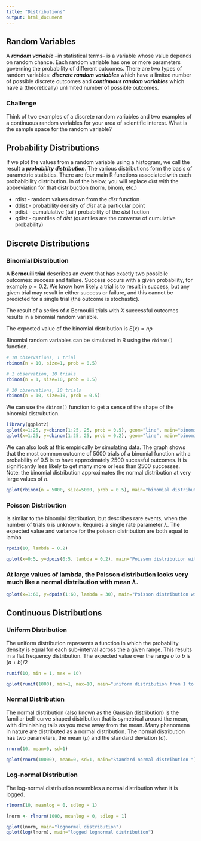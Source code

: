 ```yaml
---
title: "Distributions"
output: html_document
---
```


## Random Variables

A ***random variable*** --in statistical terms-- is a variable whose value depends on random chance. Each random variable has one or more parameters governing the probability of different outcomes. There are two types of random variables:  ***discrete random variables*** which have a limited number of possible discrete outcomes and ***continuous random variables*** which have a (theoretically) unlimited number of possible outcomes. 

### <span class="mega-octicon octicon-puzzle"></span> Challenge
Think of two examples of a discrete random variables and two examples of a continuous random variables for your area of scientific interest. What is the sample space for the random variable?

## Probability Distributions

If we plot the values from a random variable using a histogram, we call the result a ***probability distribution***.  The various distributions form the basis of parametric statistics. There are four main R functions associated with each probabibility distribution. In of the below, you will replace $dist$ with the abbreviation for that distribuction (norm, binom, etc.)

* rdist - random values drawn from the $dist$ function
* ddist - probability density of $dist$ at a particular point
* pdist - cumululative (tail) probability of the $dist$ fuction
* qdist - quantiles of $dist$ (quantiles are the converse of cumulative probability)

## Discrete Distributions

### Binomial Distribution

A **Bernouili trial** describes an event that has exactly two possibile outcomes: success and failure.  Success occurs with a given probability, for example $p = 0.2$. We know how likely a trial is to result in success, but any given trial may result in either success or failure, and this cannot be predicted for a single trial (the outcome is stochastic).

The result of a series of $n$ Bernoulili trials with $X$ successful outcomes results in a binomial random variable.

The expected value of the binomial distribution is $E(x) = np$

Binomial random variables can be simulated in R using the `rbinom()` function. 

```r
# 10 observations, 1 trial
rbinom(n = 10, size=1, prob = 0.5)

# 1 observation, 10 trials
rbinom(n = 1, size=10, prob = 0.5)

# 10 observations, 10 trials
rbinom(n = 10, size=10, prob = 0.5)

```

We can use the `dbinom()` function to get a sense of the shape of the binomial distrubution.

```r
library(ggplot2)
qplot(x=1:25, y=dbinom(1:25, 25, prob = 0.5), geom="line", main="binomial density prob=0.5")
qplot(x=1:25, y=dbinom(1:25, 25, prob = 0.2), geom="line", main="binomial density prob=0.5")
```

We can also look at this empirically by simulating data. The graph shows that the most common outcome of 5000 trials of a binomial function with a probability of 0.5 is to have approximately 2500 sucessful outcomes.  It is significantly less likely to get many more or less than 2500 successes. Note: the binomial distribution approximates the normal distribution at very large values of $n$.


```r
qplot(rbinom(n = 5000, size=5000, prob = 0.5), main="binomial distribution p = 0.5")
```


### Poisson Distribution

Is similar to the binomial distribution, but describes rare events, when the number of trials $n$ is unknown. Requires a single rate parameter $\lambda$. The expected value and variance for the poisson distribution are both equal to lamba

```r
rpois(10, lambda = 0.2)

qplot(x=0:5, y=dpois(0:5, lambda = 0.2), main="Poisson distribution with lambda = 0.2", geom="line")
```


### At large values of lambda, the Poisson distribution looks very much like a normal distribution with mean $\lambda$.

```r
qplot(x=1:60, y=dpois(1:60, lambda = 30), main="Poisson distribution with lambda = 30", geom="line")
```


## Continuous Distributions

### Uniform Distribution

The uniform distribution represents a function in which the probability density is equal for each sub-interval across the a given range.  This results in a flat frequency distribution. The expected value over the range $a$ to $b$ is $(a + b)/2$

```r
runif(10, min = 1, max = 10)

qplot(runif(1000), min=1, max=10, main="uniform distribution from 1 to 10")
```

### Normal Distribution

The normal distribution (also known as the Gausian distribution) is the familiar bell-curve shaped distribution that is symetrical around the mean, with diminishing tails as you move away from the mean. Many phenomena in nature are distributed as a normal distribution.  The normal distribution has two parameters, the mean ($\mu$) and the standard deviation ($\sigma$).

```r
rnorm(10, mean=0, sd=1)

qplot(rnorm(10000), mean=0, sd=1, main="Standard normal distribution ")
```

### Log-normal Distribution

The log-normal distribution resembles a normal distribution when it is logged.  

```r
rlnorm(10, meanlog = 0, sdlog = 1)

lnorm <- rlnorm(1000, meanlog = 0, sdlog = 1)

qplot(lnorm, main="lognormal distribution")
qplot(log(lnorm), main="logged lognormal distribution")
```
